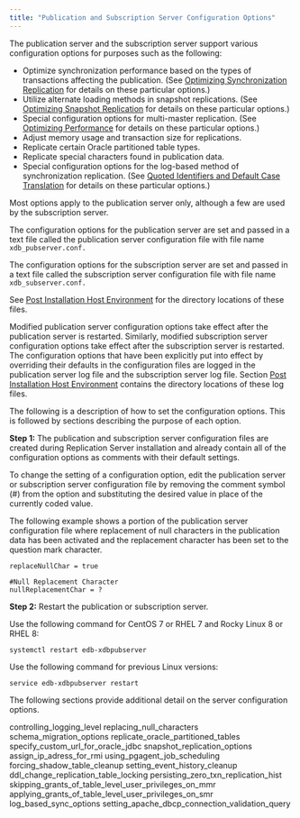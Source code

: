 ```yaml
---
title: "Publication and Subscription Server Configuration Options"
---
```


<div id="publications_and_subscriptions_server_conf_options" class="registered_link"></div>

The publication server and the subscription server support various configuration options for purposes such as the following:

-   Optimize synchronization performance based on the types of transactions affecting the publication. (See [Optimizing Synchronization Replication](../../../05_smr_operation/08_optimizing_performance/02_optimize_sync_replication/#optimize_sync_replication) for details on these particular options.)
-   Utilize alternate loading methods in snapshot replications. (See [Optimizing Snapshot Replication](../../../05_smr_operation/08_optimizing_performance/01_optimizing_snapshot_replication/#optimizing_snapshot_replication) for details on these particular options.)
-   Special configuration options for multi-master replication. (See [Optimizing Performance](../../../06_mmr_operation/12_optimizing_performance_mmr/#optimizing_performance_mmr) for details on these particular options.)
-   Adjust memory usage and transaction size for replications.
-   Replicate certain Oracle partitioned table types.
-   Replicate special characters found in publication data.
-   Special configuration options for the log-based method of synchronization replication. (See [Quoted Identifiers and Default Case Translation](../05_quoted_identifiers/#quoted_identifiers) for details on these particular options.)

Most options apply to the publication server only, although a few are used by the subscription server.

The configuration options for the publication server are set and passed in a text file called the publication server configuration file with file name `xdb_pubserver.conf.`

The configuration options for the subscription server are set and passed in a text file called the subscription server configuration file with file name `xdb_subserver.conf.`

See [Post Installation Host Environment](../../../03_installation/05_post_installation_host_environment/#post_installation_host_environment) for the directory locations of these files.

Modified publication server configuration options take effect after the publication server is restarted. Similarly, modified subscription server configuration options take effect after the subscription server is restarted. The configuration options that have been explicitly put into effect by overriding their defaults in the configuration files are logged in the publication server log file and the subscription server log file. Section [Post Installation Host Environment](../../../03_installation/05_post_installation_host_environment/#post_installation_host_environment) contains the directory locations of these log files.

The following is a description of how to set the configuration options. This is followed by sections describing the purpose of each option.

**Step 1:** The publication and subscription server configuration files are created during Replication Server installation and already contain all of the configuration options as comments with their default settings.

To change the setting of a configuration option, edit the publication server or subscription server configuration file by removing the comment symbol (#) from the option and substituting the desired value in place of the currently coded value.

The following example shows a portion of the publication server configuration file where replacement of null characters in the publication data has been activated and the replacement character has been set to the question mark character.

```text
replaceNullChar = true

#Null Replacement Character
nullReplacementChar = ?
```

**Step 2:** Restart the publication or subscription server.

Use the following command for CentOS 7 or RHEL 7 and Rocky Linux 8 or RHEL 8:

`systemctl restart edb-xdbpubserver`

Use the following command for previous Linux versions:

`service edb-xdbpubserver restart`

The following sections provide additional detail on the server configuration options.

<div class="toctree" maxdepth="3">

controlling_logging_level replacing_null_characters schema_migration_options replicate_oracle_partitioned_tables specify_custom_url_for_oracle_jdbc snapshot_replication_options assign_ip_adress_for_rmi using_pgagent_job_scheduling forcing_shadow_table_cleanup setting_event_history_cleanup ddl_change_replication_table_locking persisting_zero_txn_replication_hist skipping_grants_of_table_level_user_privileges_on_mmr applying_grants_of_table_level_user_privileges_on_smr log_based_sync_options setting_apache_dbcp_connection_validation_query

</div>
